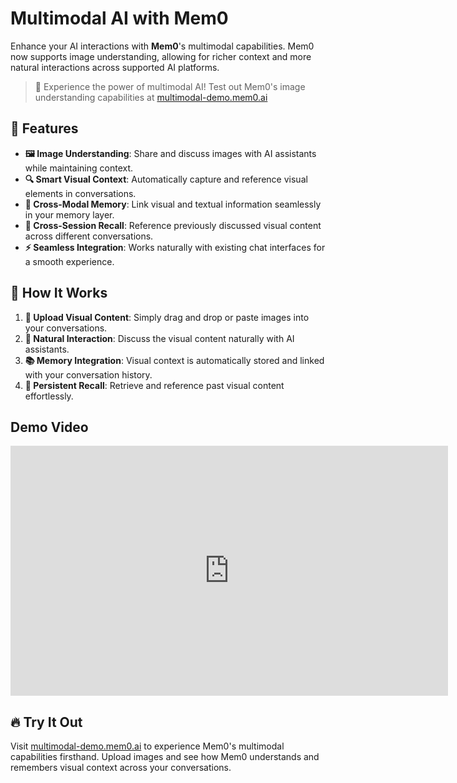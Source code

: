 # Multimodal AI with Mem0

Enhance your AI interactions with **Mem0**'s multimodal capabilities. Mem0 now supports image understanding, allowing for richer context and more natural interactions across supported AI platforms.

> 🎉 Experience the power of multimodal AI! Test out Mem0's image understanding capabilities at [multimodal-demo.mem0.ai](https://multimodal-demo.mem0.ai)

## 🚀 Features

- **🖼️ Image Understanding**: Share and discuss images with AI assistants while maintaining context.
- **🔍 Smart Visual Context**: Automatically capture and reference visual elements in conversations.
- **🔗 Cross-Modal Memory**: Link visual and textual information seamlessly in your memory layer.
- **📌 Cross-Session Recall**: Reference previously discussed visual content across different conversations.
- **⚡ Seamless Integration**: Works naturally with existing chat interfaces for a smooth experience.

## 📖 How It Works

1. **📂 Upload Visual Content**: Simply drag and drop or paste images into your conversations.
2. **💬 Natural Interaction**: Discuss the visual content naturally with AI assistants.
3. **📚 Memory Integration**: Visual context is automatically stored and linked with your conversation history.
4. **🔄 Persistent Recall**: Retrieve and reference past visual content effortlessly.

## Demo Video

<iframe width="700" height="400" src="https://www.youtube.com/embed/2Md5AEFVpmg?si=rXXupn6CiDUPJsi3" title="YouTube video player" frameborder="0" allow="accelerometer; autoplay; clipboard-write; encrypted-media; gyroscope; picture-in-picture; web-share" referrerpolicy="strict-origin-when-cross-origin" allowfullscreen></iframe>

## 🔥 Try It Out

Visit [multimodal-demo.mem0.ai](https://multimodal-demo.mem0.ai) to experience Mem0's multimodal capabilities firsthand. Upload images and see how Mem0 understands and remembers visual context across your conversations.


